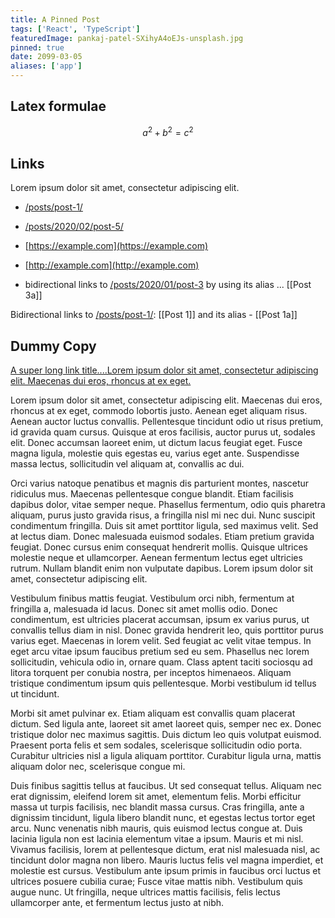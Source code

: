 ```yaml
---
title: A Pinned Post
tags: ['React', 'TypeScript']
featuredImage: pankaj-patel-SXihyA4oEJs-unsplash.jpg
pinned: true
date: 2099-03-05
aliases: ['app']
---
```


## Latex formulae

$$a^2 + b^2 = c^2$$

## Links

Lorem ipsum dolor sit amet, consectetur adipiscing elit.

- [/posts/post-1/](/posts/post-1/)
- [/posts/2020/02/post-5/](/posts/2020/02/post-5/)
- [https://example.com](https://example.com)
- [http://example.com](http://example.com)

- bidirectional links to [/posts/2020/01/post-3](/posts/2020/01/post-3/) by using its alias ... [[Post 3a]]

Bidirectional links to [/posts/post-1/](/posts/post-1/): [[Post 1]] and its alias - [[Post 1a]]

## Dummy Copy

[A super long link title....Lorem ipsum dolor sit amet, consectetur adipiscing elit. Maecenas dui eros, rhoncus at ex eget.](/posts/post-1/)

Lorem ipsum dolor sit amet, consectetur adipiscing elit. Maecenas dui eros, rhoncus at ex eget, commodo lobortis justo.
Aenean eget aliquam risus. Aenean auctor luctus convallis. Pellentesque tincidunt odio ut risus pretium, id gravida quam
cursus. Quisque at eros facilisis, auctor purus ut, sodales elit. Donec accumsan laoreet enim, ut dictum lacus feugiat
eget. Fusce magna ligula, molestie quis egestas eu, varius eget ante. Suspendisse massa lectus, sollicitudin vel aliquam
at, convallis ac dui.

Orci varius natoque penatibus et magnis dis parturient montes, nascetur ridiculus mus. Maecenas pellentesque congue
blandit. Etiam facilisis dapibus dolor, vitae semper neque. Phasellus fermentum, odio quis pharetra aliquam, purus justo
gravida risus, a fringilla nisl mi nec dui. Nunc suscipit condimentum fringilla. Duis sit amet porttitor ligula, sed
maximus velit. Sed at lectus diam. Donec malesuada euismod sodales. Etiam pretium gravida feugiat. Donec cursus enim
consequat hendrerit mollis. Quisque ultrices molestie neque et ullamcorper. Aenean fermentum lectus eget ultricies
rutrum. Nullam blandit enim non vulputate dapibus. Lorem ipsum dolor sit amet, consectetur adipiscing elit.

Vestibulum finibus mattis feugiat. Vestibulum orci nibh, fermentum at fringilla a, malesuada id lacus. Donec sit amet
mollis odio. Donec condimentum, est ultricies placerat accumsan, ipsum ex varius purus, ut convallis tellus diam in
nisl. Donec gravida hendrerit leo, quis porttitor purus varius eget. Maecenas in lorem velit. Sed feugiat ac velit vitae
tempus. In eget arcu vitae ipsum faucibus pretium sed eu sem. Phasellus nec lorem sollicitudin, vehicula odio in, ornare
quam. Class aptent taciti sociosqu ad litora torquent per conubia nostra, per inceptos himenaeos. Aliquam tristique
condimentum ipsum quis pellentesque. Morbi vestibulum id tellus ut tincidunt.

Morbi sit amet pulvinar ex. Etiam aliquam est convallis quam placerat dictum. Sed ligula ante, laoreet sit amet laoreet
quis, semper nec ex. Donec tristique dolor nec maximus sagittis. Duis dictum leo quis volutpat euismod. Praesent porta
felis et sem sodales, scelerisque sollicitudin odio porta. Curabitur ultricies nisl a ligula aliquam porttitor.
Curabitur ligula urna, mattis aliquam dolor nec, scelerisque congue mi.

Duis finibus sagittis tellus at faucibus. Ut sed consequat tellus. Aliquam nec erat dignissim, eleifend lorem sit amet,
elementum felis. Morbi efficitur massa ut turpis facilisis, nec blandit massa cursus. Cras fringilla, ante a dignissim
tincidunt, ligula libero blandit nunc, et egestas lectus tortor eget arcu. Nunc venenatis nibh mauris, quis euismod
lectus congue at. Duis lacinia ligula non est lacinia elementum vitae a ipsum. Mauris et mi nisl. Vivamus facilisis,
lorem at pellentesque dictum, erat nisl malesuada nisl, ac tincidunt dolor magna non libero. Mauris luctus felis vel
magna imperdiet, et molestie est cursus. Vestibulum ante ipsum primis in faucibus orci luctus et ultrices posuere
cubilia curae; Fusce vitae mattis nibh. Vestibulum quis augue nunc. Ut fringilla, neque ultrices mattis facilisis, felis
lectus ullamcorper ante, et fermentum lectus justo at nibh.

